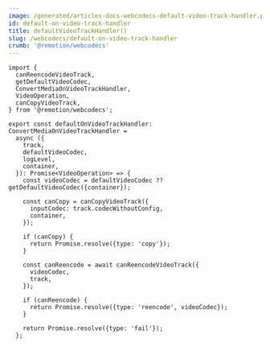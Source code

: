 ```yaml
---
image: /generated/articles-docs-webcodecs-default-video-track-handler.png
id: default-on-video-track-handler
title: defaultVideoTrackHandler()
slug: /webcodecs/default-on-video-track-handler
crumb: '@remotion/webcodecs'
---
```


```tsx twoslash title="Source code for defaultOnVideoTrackHandler"
import {
  canReencodeVideoTrack,
  getDefaultVideoCodec,
  ConvertMediaOnVideoTrackHandler,
  VideoOperation,
  canCopyVideoTrack,
} from '@remotion/webcodecs';

export const defaultOnVideoTrackHandler: ConvertMediaOnVideoTrackHandler =
  async ({
    track,
    defaultVideoCodec,
    logLevel,
    container,
  }): Promise<VideoOperation> => {
    const videoCodec = defaultVideoCodec ?? getDefaultVideoCodec({container});

    const canCopy = canCopyVideoTrack({
      inputCodec: track.codecWithoutConfig,
      container,
    });

    if (canCopy) {
      return Promise.resolve({type: 'copy'});
    }

    const canReencode = await canReencodeVideoTrack({
      videoCodec,
      track,
    });

    if (canReencode) {
      return Promise.resolve({type: 'reencode', videoCodec});
    }

    return Promise.resolve({type: 'fail'});
  };
```
